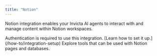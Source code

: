 ```yaml
---
title: "Notion"
---
```


Notion integration enables your Invicta AI agents to interact with and manage content within Notion workspaces.

<Note>
  Authentication is required to use this integration. [Learn how to set it
  up.](/how-to/integration-setup)
</Note>

<CardGroup cols={2}>
  <Card
    title="Notion Knowledge Base"
    icon="folder"
    href="/ai-agents/knowledge-base"
  >
    Explore tools that can be used with Notion pages and databases.
  </Card>
</CardGroup>
